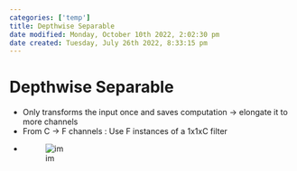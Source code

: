 ```yaml
---
categories: ['temp']
title: Depthwise Separable
date modified: Monday, October 10th 2022, 2:02:30 pm
date created: Tuesday, July 26th 2022, 8:33:15 pm
---
```


# Depthwise Separable
- Only transforms the input once and saves computation -> elongate it to more channels
- From C -> F channels : Use F instances of a 1x1xC filter
- ![im](images/Pasted%20image%2020220306122226.png)




